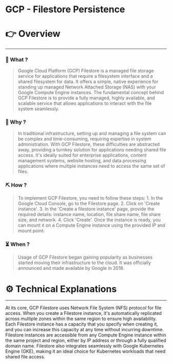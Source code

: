 # GCP - Filestore Persistence


# 👉 Overview

---

### 👀 What ?

> Google Cloud Platform (GCP) Filestore is a managed file storage service for applications that require a filesystem interface and a shared filesystem for data. It offers a simple, native experience for standing up managed Network Attached Storage (NAS) with your Google Compute Engine instances. The fundamental concept behind GCP Filestore is to provide a fully managed, highly available, and scalable service that allows applications to interact with the file system seamlessly.
> 

### 🧐 Why ?

> In traditional infrastructure, setting up and managing a file system can be complex and time-consuming, requiring expertise in system administration. With GCP Filestore, these difficulties are abstracted away, providing a turnkey solution for applications needing shared file access. It's ideally suited for enterprise applications, content management systems, website hosting, and data processing applications where multiple instances need to access the same set of files.
> 

### ⛏️ How ?

> To implement GCP Filestore, you need to follow these steps: 1. In the Google Cloud Console, go to the Filestore page. 2. Click on 'Create instance'. 3. In the 'Create a filestore instance' page, provide the required details: instance name, location, file share name, file share size, and network. 4. Click 'Create'. Once the instance is ready, you can mount it on a Compute Engine instance using the provided IP and mount point.
> 

### ⏳ When ?

> Usage of GCP Filestore began gaining popularity as businesses started moving their infrastructure to the cloud. It was officially announced and made available by Google in 2018.
> 

# ⚙️ Technical Explanations

---

At its core, GCP Filestore uses Network File System (NFS) protocol for file access. When you create a Filestore instance, it's automatically replicated across multiple zones within the same region to ensure high availability. Each Filestore instance has a capacity that you specify when creating it, and you can increase this capacity at any time without incurring downtime. Filestore instances are accessible from any Compute Engine instance within the same project and region, either by IP address or through a fully qualified domain name. Filestore also integrates seamlessly with Google Kubernetes Engine (GKE), making it an ideal choice for Kubernetes workloads that need shared file access.
